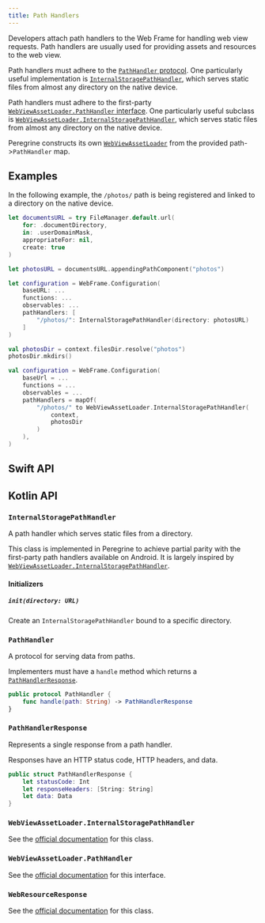 ```yaml
---
title: Path Handlers
---
```


Developers attach path handlers to the Web Frame for handling web view
requests. Path handlers are usually used for providing assets and resources to
the web view.

<T ios>

Path handlers must adhere to the [`PathHandler` protocol](#pathhandler). One
particularly useful implementation is
[`InternalStoragePathHandler`](#internalstoragepathhandler), which serves
static files from almost any directory on the native device.

</T>

<T android>

Path handlers must adhere to the first-party [`WebViewAssetLoader.PathHandler`
interface](#webviewassetloaderpathhandler). One particularly useful subclass is
[`WebViewAssetLoader.InternalStoragePathHandler`](#webviewassetloaderinternalstoragepathhandler),
which serves static files from almost any directory on the native device.

Peregrine constructs its own
[`WebViewAssetLoader`](https://developer.android.com/reference/androidx/webkit/WebViewAssetLoader)
from the provided path-\>`PathHandler` map.

</T>

## Examples

In the following example, the `/photos/` path is being registered and linked to
a directory on the native device.

<T ios>

```swift
let documentsURL = try FileManager.default.url(
    for: .documentDirectory,
    in: .userDomainMask,
    appropriateFor: nil,
    create: true
)

let photosURL = documentsURL.appendingPathComponent("photos")

let configuration = WebFrame.Configuration(
    baseURL: ...
    functions: ...
    observables: ...
    pathHandlers: [
        "/photos/": InternalStoragePathHandler(directory: photosURL)
    ]
)
```

</T>

<T android>

```kotlin
val photosDir = context.filesDir.resolve("photos")
photosDir.mkdirs()

val configuration = WebFrame.Configuration(
    baseUrl = ...
    functions = ...
    observables = ...
    pathHandlers = mapOf(
        "/photos/" to WebViewAssetLoader.InternalStoragePathHandler(
            context,
            photosDir
        )
    ),
)
```

</T>

<T ios>

## Swift API

</T>

<T android>

## Kotlin API

</T>

<T ios>

### `InternalStoragePathHandler`

A path handler which serves static files from a directory.

This class is implemented in Peregrine to achieve partial parity with the
first-party path handlers available on Android. It is largely inspired by
[`WebViewAssetLoader.InternalStoragePathHandler`](https://developer.android.com/reference/androidx/webkit/WebViewAssetLoader.InternalStoragePathHandler).

#### Initializers

##### `init(directory: URL)`

Create an `InternalStoragePathHandler` bound to a specific directory.

### `PathHandler`

A protocol for serving data from paths.

Implementers must have a `handle` method which returns a [`PathHandlerResponse`](#pathhandlerresponse).

```swift
public protocol PathHandler {
    func handle(path: String) -> PathHandlerResponse
}
```

### `PathHandlerResponse`

Represents a single response from a path handler.

Responses have an HTTP status code, HTTP headers, and data.

```swift
public struct PathHandlerResponse {
    let statusCode: Int
    let responseHeaders: [String: String]
    let data: Data
}
```

</T>

<T android>

### `WebViewAssetLoader.InternalStoragePathHandler`

See the [official
documentation](https://developer.android.com/reference/androidx/webkit/WebViewAssetLoader.InternalStoragePathHandler)
for this class.

### `WebViewAssetLoader.PathHandler`

See the [official
documentation](https://developer.android.com/reference/androidx/webkit/WebViewAssetLoader.PathHandler)
for this interface.

### `WebResourceResponse`

See the [official
documentation](https://developer.android.com/reference/android/webkit/WebResourceResponse.html)
for this class.

</T>
